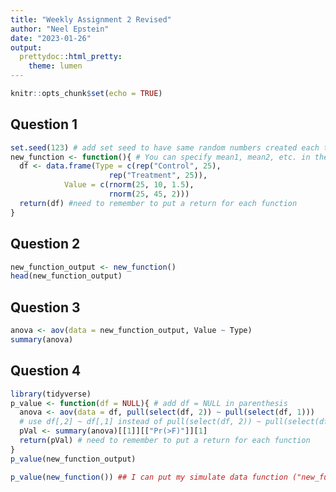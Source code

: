 ```yaml
---
title: "Weekly Assignment 2 Revised"
author: "Neel Epstein"
date: "2023-01-26"
output:
  prettydoc::html_pretty:
    theme: lumen
---
```


```r
knitr::opts_chunk$set(echo = TRUE)
```

## Question 1  
```r
set.seed(123) # add set seed to have same random numbers created each time and improve reproducibility
new_function <- function(){ # You can specify mean1, mean2, etc. in the parathesis here or in the data.frame function below
  df <- data.frame(Type = c(rep("Control", 25),
                      rep("Treatment", 25)), 
            Value = c(rnorm(25, 10, 1.5),
                      rnorm(25, 45, 2)))
  return(df) #need to remember to put a return for each function
}
```

## Question 2  
```r
new_function_output <- new_function()
head(new_function_output)
```

## Question 3  
```r
anova <- aov(data = new_function_output, Value ~ Type)
summary(anova)
```

## Question 4  
```r
library(tidyverse)
p_value <- function(df = NULL){ # add df = NULL in parenthesis
  anova <- aov(data = df, pull(select(df, 2)) ~ pull(select(df, 1)))
  # use df[,2] ~ df[,1] instead of pull(select(df, 2)) ~ pull(select(df, 1)) since it is more efficient
  pVal <- summary(anova)[[1]][["Pr(>F)"]][1]
  return(pVal) # need to remember to put a return for each function
}
p_value(new_function_output)

p_value(new_function()) ## I can put my simulate data function ("new_function()") in my p-value function
```

